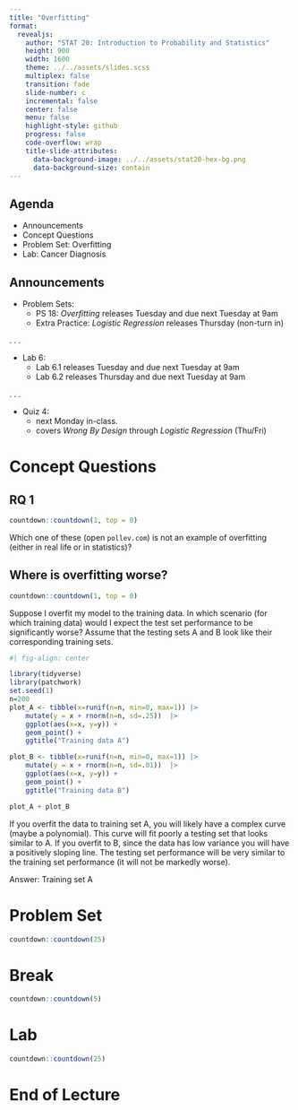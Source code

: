 ```yaml
---
title: "Overfitting"
format:
  revealjs:
    author: "STAT 20: Introduction to Probability and Statistics"
    height: 900
    width: 1600
    theme: ../../assets/slides.scss
    multiplex: false
    transition: fade
    slide-number: c
    incremental: false
    center: false
    menu: false
    highlight-style: github
    progress: false
    code-overflow: wrap
    title-slide-attributes:
      data-background-image: ../../assets/stat20-hex-bg.png
      data-background-size: contain
---
```


## Agenda

- Announcements
- Concept Questions
- Problem Set: Overfitting
- Lab: Cancer Diagnosis

## Announcements

-   Problem Sets:
    -   PS 18: *Overfitting* releases Tuesday and due next Tuesday at 9am
    -   Extra Practice: *Logistic Regression* releases Thursday (non-turn in)
    
. . . 
    
-   Lab 6:
    -   Lab 6.1 releases Tuesday and due next Tuesday at 9am
    -   Lab 6.2 releases Thursday and due next Tuesday at 9am
    
. . . 
    
-   Quiz 4:
    -   next Monday in-class.
    -   covers *Wrong By Design* through *Logistic Regression* (Thu/Fri)
    

# Concept Questions

## RQ 1

```r
countdown::countdown(1, top = 0)
```

:::{.poll}
Which one of these (open `pollev.com`) is not an example of overfitting (either in real life or in statistics)?
:::


<!---
## Are RSS and R square related?

```r
countdown::countdown(1, top = 0)
```

:::{.poll}
If I decrease the RSS (e.g. by fitting a more accurate model) does the $R^2$ value necessarily increase?
:::


## Overfit models
```r
countdown::countdown(.5, top = 0)
```

Fill in the blanks: overfit models tend to

-   fit the training data (well/poor)

-   fit the testing data  (well/poor)
-->


## Where is overfitting worse?

```r
countdown::countdown(1, top = 0)
```

:::{.poll}
Suppose I overfit my model to the training data. In which scenario (for which training data) would I expect the test set performance to be significantly worse? Assume that the testing sets A and B look like their corresponding training sets.
:::

```r
#| fig-align: center

library(tidyverse)
library(patchwork)
set.seed(1)
n=200
plot_A <- tibble(x=runif(n=n, min=0, max=1)) |>
    mutate(y = x + rnorm(n=n, sd=.25))  |>
    ggplot(aes(x=x, y=y)) +
    geom_point() + 
    ggtitle("Training data A")

plot_B <- tibble(x=runif(n=n, min=0, max=1)) |>
    mutate(y = x + rnorm(n=n, sd=.01))  |>
    ggplot(aes(x=x, y=y)) +
    geom_point() + 
    ggtitle("Training data B")

plot_A + plot_B
```


:::{.notes}
If you overfit the data to training set A, you will likely have a complex curve (maybe a polynomial). This curve will fit poorly a testing set that looks similar to A. If you overfit to B, since the data has low variance you will have a positively sloping line. The testing set performance will be very similar to the training set performance (it will not be markedly worse).

Answer: Training set A
:::

# Problem Set

```r
countdown::countdown(25)
```

# Break

```r
countdown::countdown(5)
```

# Lab

```r
countdown::countdown(25)
```

# End of Lecture
